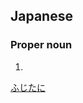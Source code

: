 ==Japanese==
{{ja-kanjitab|藤|谷}}

===Proper noun===
{{ja-pos|proper|ふじたに}}

# {{surname|lang=ja}}

[[Category:Japanese surnames|ふじたに]]